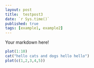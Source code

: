 ```yaml
---
layout: post
title:  testpost3
date: `r Sys.time()`
published: true
tags: [example1, example2]
---
```


Your markdown here!


```r
plot(1:10)
cat("hello cats and dogs hello hello")
plot(c(1,2,3,4,5))
```
